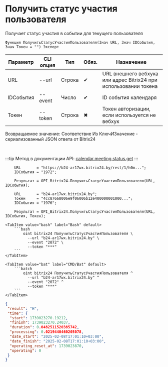 ﻿---
sidebar_position: 6
description: Получить статус участия пользователя и другие функции для работы с Bitrix24 в Открытом пакете интеграций - бесплатной open-source библиотеке интеграций для 1С:Предприятие 8, OneScript и CLI
keywords: [1C, 1С, 1С:Предприятие, 1С:Предприятие 8.3, API, Интеграция, Сервисы, Обмен, OneScript, CLI, Bitrix24]
---


# Получить статус участия пользователя
 Получает статус участия в событии для текущего пользователя



`Функция ПолучитьСтатусУчастияПользователя(Знач URL, Знач IDСобытия, Знач Токен = "") Экспорт`

  | Параметр | CLI опция | Тип | Обяз. | Назначение |
  |-|-|-|-|-|
  | URL | --url | Строка | &#x2714; | URL внешнего вебхука или адрес Bitrix24 при использовании токена |
  | IDСобытия | --event | Число | &#x2714; | ID события календаря |
  | Токен | --token | Строка | &#x2716; | Токен авторизации, если используется не вебхук |

  
  Возвращаемое значение:   Соответствие Из КлючИЗначение - сериализованный JSON ответа от Bitrix24

<br/>

:::tip
Метод в документации API: [calendar.meeting.status.get](https://apidocs.bitrix24.ru/api-reference/calendar/calendar-event/calendar-meeting-status-get.html)
:::
<br/>



```bsl title="Пример использования для 1С:Предприятие/OneScript"
    URL       = "https://b24-ar17wx.bitrix24.by/rest/1/h0m...";
    IDСобытия = "1972";

    Результат = OPI_Bitrix24.ПолучитьСтатусУчастияПользователя(URL, IDСобытия);

    URL       = "b24-ar17wx.bitrix24.by";
    Токен     = "4cc87668006e9f06006b12e400000001000...";
    IDСобытия = "1976";

    Результат = OPI_Bitrix24.ПолучитьСтатусУчастияПользователя(URL, IDСобытия, Токен);
```
    

 <Tabs>
  
    <TabItem value="bash" label="Bash" default>
        ```bash
            oint bitrix24 ПолучитьСтатусУчастияПользователя \
              --url "b24-ar17wx.bitrix24.by" \
              --event "2072" \
              --token "***"
        ```
    </TabItem>
  
    <TabItem value="bat" label="CMD/Bat" default>
        ```batch
            oint bitrix24 ПолучитьСтатусУчастияПользователя ^
              --url "b24-ar17wx.bitrix24.by" ^
              --event "2072" ^
              --token "***"
        ```
    </TabItem>
</Tabs>


```json title="Результат"
{
 "result": "H",
 "time": {
  "start": 1739023270.19212,
  "finish": 1739023270.24037,
  "duration": 0.0482511520385742,
  "processing": 0.0219440460205078,
  "date_start": "2025-02-08T17:01:10+03:00",
  "date_finish": "2025-02-08T17:01:10+03:00",
  "operating_reset_at": 1739023870,
  "operating": 0
 }
}
```
